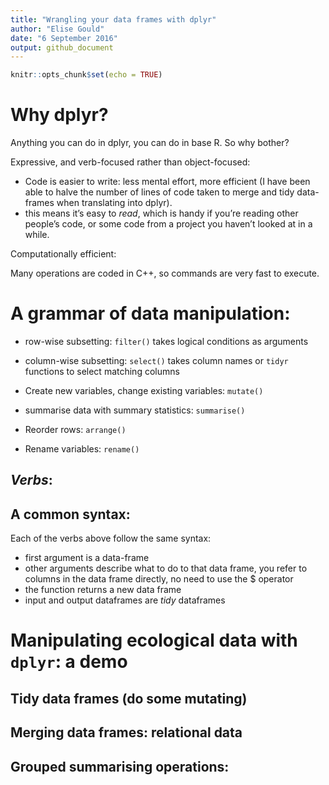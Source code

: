 ```yaml
---
title: "Wrangling your data frames with dplyr"
author: "Elise Gould"
date: "6 September 2016"
output: github_document
---
```


```r
knitr::opts_chunk$set(echo = TRUE)
```

# Why dplyr?

Anything you can do in dplyr, you can do in base R. So why bother?

Expressive, and verb-focused rather than object-focused:

- Code is easier to write: less mental effort, more efficient (I have been able to halve the number of lines of code taken to merge and tidy data-frames when translating into dplyr).
- this means it's easy to *read*, which is handy if you're reading other people's code, or some code from a project you haven't looked at in a while.

Computationally efficient:

Many operations are coded in C++, so commands are very fast to execute.

# A grammar of data manipulation:


- row-wise subsetting: `filter()` takes logical conditions as arguments
- column-wise subsetting: `select()` takes column names or `tidyr` functions to select matching columns

- Create new variables, change existing variables: `mutate()`
- summarise data with summary statistics: `summarise()`

- Reorder rows: `arrange()`
- Rename variables: `rename()`



## *Verbs*:

## A common syntax:

Each of the verbs above follow the same syntax:

- first argument is a data-frame
- other arguments describe what to do to that data frame, you refer to columns in the data frame directly, no need to use the $ operator
- the function returns a new data frame
- input and output dataframes are *tidy* dataframes


# Manipulating ecological data with `dplyr`: a demo

## Tidy data frames (do some mutating)


## Merging data frames: relational data


## Grouped summarising operations:
